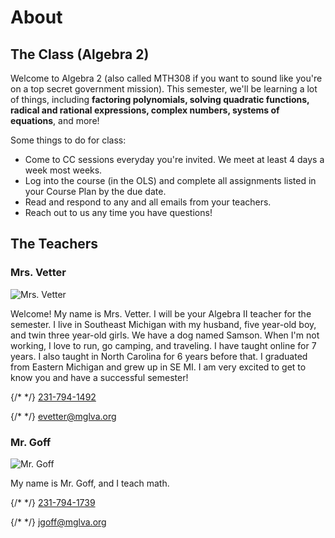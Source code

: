 # About

## The Class (Algebra 2)

Welcome to Algebra 2 (also called MTH308 if you want to sound like you're on a top secret government mission). This semester, we'll be learning a lot of things, including **factoring polynomials, solving quadratic functions, radical and rational expressions, complex numbers, systems of equations**, and more!

Some things to do for class:

- Come to CC sessions everyday you're invited. We meet at least 4 days a week most weeks.
- Log into the course (in the OLS) and complete all assignments listed in your Course Plan by the due date.
- Read and respond to any and all emails from your teachers.
- Reach out to us any time you have questions!

## The Teachers

### Mrs. Vetter

![Mrs. Vetter](/mrs_vetter.png)

Welcome! My name is Mrs. Vetter. I will be your Algebra II teacher for the semester. I live in Southeast Michigan with my husband, five year-old boy, and twin three year-old girls. We have a dog named Samson. When I'm not working, I love to run, go camping, and traveling. I have taught online for 7 years. I also taught in North Carolina for 6 years before that. I graduated from Eastern Michigan and grew up in SE MI. I am very excited to get to know you and have a successful semester!

<p>
{/* <!-- <svg-icon
    src="/assets/sprite.svg#phone"
    width="16px"
    viewBox="0 0 16 16"
    aria-hidden="true"
    focusable="false"
></svg-icon> --> */}
<a href="sms:231-794-1492">231-794-1492</a>
</p>
<p>
{/* <!-- <svg-icon
    src="/assets/sprite.svg#envelope"
    width="16px"
    viewBox="0 0 16 16"
    aria-hidden="true"
    focusable="false"
></svg-icon> --> */}
<a href="mailto:evetter@mglva.org">evetter@mglva.org</a>
</p>

### Mr. Goff

![Mr. Goff](/swan_princess.png)

My name is Mr. Goff, and I teach math.

<p>
{/* <!-- <svg-icon
    src="/assets/sprite.svg#phone"
    width="16px"
    viewBox="0 0 16 16"
    aria-hidden="true"
    focusable="false"
></svg-icon> --> */}
<a href="sms:231-794-1739">231-794-1739</a>
</p>
<p>
{/* <!-- <svg-icon
    src="/assets/sprite.svg#envelope"
    width="16px"
    viewBox="0 0 16 16"
    aria-hidden="true"
    focusable="false"
></svg-icon> --> */}
<a href="mailto:jgoff@mglva.org">jgoff@mglva.org</a>
</p>
